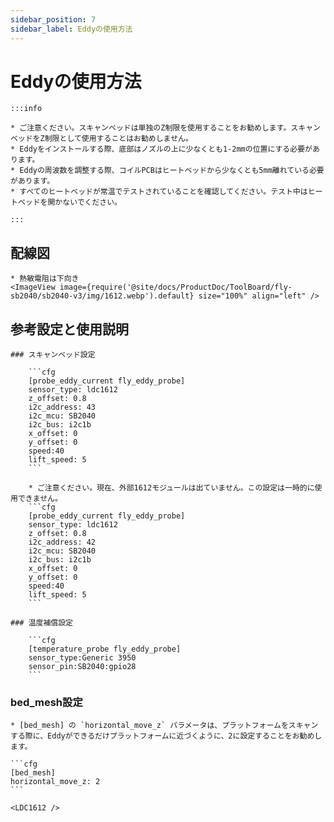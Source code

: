 ```yaml
---
sidebar_position: 7
sidebar_label: Eddyの使用方法
---
```




# Eddyの使用方法

    :::info

    * ご注意ください。スキャンベッドは単独のZ制限を使用することをお勧めします。スキャンベッドをZ制限として使用することはお勧めしません。
    * Eddyをインストールする際、底部はノズルの上に少なくとも1-2mmの位置にする必要があります。
    * Eddyの周波数を調整する際、コイルPCBはヒートベッドから少なくとも5mm離れている必要があります。
    * すべてのヒートベッドが常温でテストされていることを確認してください。テスト中はヒートベッドを開かないでください。

    :::

## 配線図

    * 熱敏電阻は下向き
    <ImageView image={require('@site/docs/ProductDoc/ToolBoard/fly-sb2040/sb2040-v3/img/1612.webp').default} size="100%" align="left" />


## 参考設定と使用説明

    ### スキャンベッド設定

        ```cfg
        [probe_eddy_current fly_eddy_probe]
        sensor_type: ldc1612
        z_offset: 0.8
        i2c_address: 43
        i2c_mcu: SB2040
        i2c_bus: i2c1b
        x_offset: 0
        y_offset: 0
        speed:40
        lift_speed: 5
        ```

        * ご注意ください。現在、外部1612モジュールは出ていません。この設定は一時的に使用できません。
        ```cfg
        [probe_eddy_current fly_eddy_probe]
        sensor_type: ldc1612
        z_offset: 0.8
        i2c_address: 42
        i2c_mcu: SB2040
        i2c_bus: i2c1b
        x_offset: 0
        y_offset: 0
        speed:40
        lift_speed: 5
        ```

    ### 温度補償設定

        ```cfg
        [temperature_probe fly_eddy_probe]
        sensor_type:Generic 3950
        sensor_pin:SB2040:gpio28
        ```

### bed_mesh設定

    * [bed_mesh] の `horizontal_move_z` パラメータは、プラットフォームをスキャンする際に、Eddyができるだけプラットフォームに近づくように、2に設定することをお勧めします。

    ```cfg
    [bed_mesh]
    horizontal_move_z: 2
    ```

    <LDC1612 />